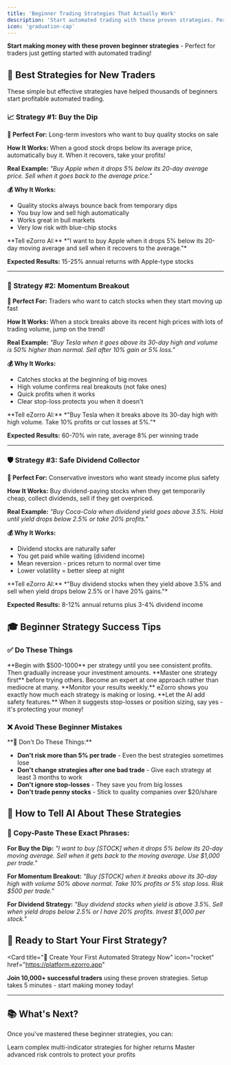 ```yaml
---
title: 'Beginner Trading Strategies That Actually Work'
description: 'Start automated trading with these proven strategies. Perfect for new traders - no experience required. Copy these strategies or create your own.'
icon: 'graduation-cap'
---
```


**Start making money with these proven beginner strategies** - Perfect for traders just getting started with automated trading!

## 🎯 Best Strategies for New Traders

These simple but effective strategies have helped thousands of beginners start profitable automated trading.

### 📈 Strategy #1: Buy the Dip

**🎯 Perfect For:** Long-term investors who want to buy quality stocks on sale

**How It Works:**
When a good stock drops below its average price, automatically buy it. When it recovers, take your profits!

**Real Example:**
*"Buy Apple when it drops 5% below its 20-day average price. Sell when it goes back to the average price."*

**💰 Why It Works:**
- Quality stocks always bounce back from temporary dips
- You buy low and sell high automatically  
- Works great in bull markets
- Very low risk with blue-chip stocks

<Card title="🚀 Create This Strategy Now" icon="rocket">
**Tell eZorro AI:** *"I want to buy Apple when it drops 5% below its 20-day moving average and sell when it recovers to the average."*

**Expected Results:** 15-25% annual returns with Apple-type stocks
</Card>

---

### 🎯 Strategy #2: Momentum Breakout

**🎯 Perfect For:** Traders who want to catch stocks when they start moving up fast

**How It Works:**
When a stock breaks above its recent high prices with lots of trading volume, jump on the trend!

**Real Example:**
*"Buy Tesla when it goes above its 30-day high and volume is 50% higher than normal. Sell after 10% gain or 5% loss."*

**💰 Why It Works:**
- Catches stocks at the beginning of big moves
- High volume confirms real breakouts (not fake ones)
- Quick profits when it works
- Clear stop-loss protects you when it doesn't

<Card title="⚡ Try This High-Energy Strategy" icon="bolt">
**Tell eZorro AI:** *"Buy Tesla when it breaks above its 30-day high with high volume. Take 10% profits or cut losses at 5%."*

**Expected Results:** 60-70% win rate, average 8% per winning trade
</Card>

---

### 🛡️ Strategy #3: Safe Dividend Collector

**🎯 Perfect For:** Conservative investors who want steady income plus safety

**How It Works:**
Buy dividend-paying stocks when they get temporarily cheap, collect dividends, sell if they get overpriced.

**Real Example:**
*"Buy Coca-Cola when dividend yield goes above 3.5%. Hold until yield drops below 2.5% or take 20% profits."*

**💰 Why It Works:**
- Dividend stocks are naturally safer
- You get paid while waiting (dividend income)
- Mean reversion - prices return to normal over time
- Lower volatility = better sleep at night

<Card title="💎 Build Your Dividend Strategy" icon="gem">
**Tell eZorro AI:** *"Buy dividend stocks when they yield above 3.5% and sell when yield drops below 2.5% or I have 20% gains."*

**Expected Results:** 8-12% annual returns plus 3-4% dividend income
</Card>

## 🎓 Beginner Strategy Success Tips

### ✅ Do These Things

<CardGroup cols={2}>
  <Card title="💰 Start Small" icon="seedling">
    **Begin with $500-1000** per strategy until you see consistent profits. Then gradually increase your investment amounts.
  </Card>
  
  <Card title="🎯 Pick One Strategy" icon="bullseye">
    **Master one strategy first** before trying others. Become an expert at one approach rather than mediocre at many.
  </Card>
  
  <Card title="📊 Track Everything" icon="chart-line">
    **Monitor your results weekly.** eZorro shows you exactly how much each strategy is making or losing.
  </Card>
  
  <Card title="🧠 Trust the AI" icon="robot">
    **Let the AI add safety features.** When it suggests stop-losses or position sizing, say yes - it's protecting your money!
  </Card>
</CardGroup>

### ❌ Avoid These Beginner Mistakes

<Warning>
**🚫 Don't Do These Things:**

- **Don't risk more than 5% per trade** - Even the best strategies sometimes lose
- **Don't change strategies after one bad trade** - Give each strategy at least 3 months to work  
- **Don't ignore stop-losses** - They save you from big losses
- **Don't trade penny stocks** - Stick to quality companies over $20/share
</Warning>

## 🎯 How to Tell AI About These Strategies

### 📝 Copy-Paste These Exact Phrases:

**For Buy the Dip:**
*"I want to buy [STOCK] when it drops 5% below its 20-day moving average. Sell when it gets back to the moving average. Use $1,000 per trade."*

**For Momentum Breakout:**
*"Buy [STOCK] when it breaks above its 30-day high with volume 50% above normal. Take 10% profits or 5% stop loss. Risk $500 per trade."*

**For Dividend Strategy:**
*"Buy dividend stocks when yield is above 3.5%. Sell when yield drops below 2.5% or I have 20% profits. Invest $1,000 per stock."*

## 🚀 Ready to Start Your First Strategy?

<Card
  title="🎯 Create Your First Automated Strategy Now"
  icon="rocket"
  href="https://platform.ezorro.app"
>
  **Join 10,000+ successful traders** using these proven strategies. Setup takes 5 minutes - start making money today!
</Card>

---

## 📚 What's Next?

Once you've mastered these beginner strategies, you can:

<CardGroup cols={2}>
  <Card title="📈 Advanced Strategies" icon="chart-line" href="/trading-strategies/advanced-strategies">
    Learn complex multi-indicator strategies for higher returns
  </Card>
  
  <Card title="🛡️ Risk Management" icon="shield" href="/technical/risk-management">
    Master advanced risk controls to protect your profits
  </Card>
</CardGroup>